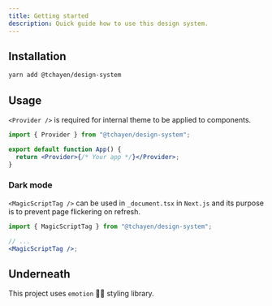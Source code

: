 ```yaml
---
title: Getting started
description: Quick guide how to use this design system.
---
```


## Installation

```bash
yarn add @tchayen/design-system
```

## Usage

`<Provider />` is required for internal theme to be applied to components.

```jsx
import { Provider } from "@tchayen/design-system";

export default function App() {
  return <Provider>{/* Your app */}</Provider>;
}
```

### Dark mode

`<MagicScriptTag />` can be used in `_document.tsx` in `Next.js` and its purpose is to prevent page flickering on refresh.

```jsx
import { MagicScriptTag } from "@tchayen/design-system";

// ...
<MagicScriptTag />;
```

## Underneath

This project uses `emotion` 👩‍🎤 styling library.
